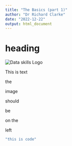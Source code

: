 ```yaml
---
title: "The Basics (part 1)"
author: "Dr Richard Clarke"
date: "2022-12-22"
output: html_document
---
```


# heading

<div class="small_right"><img src="Bravo-Gutierrez 2021- Figure 2.png" 
     alt="Data skills Logo" /></div>


This is text

the 

image

should

be 

on the 

left

```r
"this is code"
```